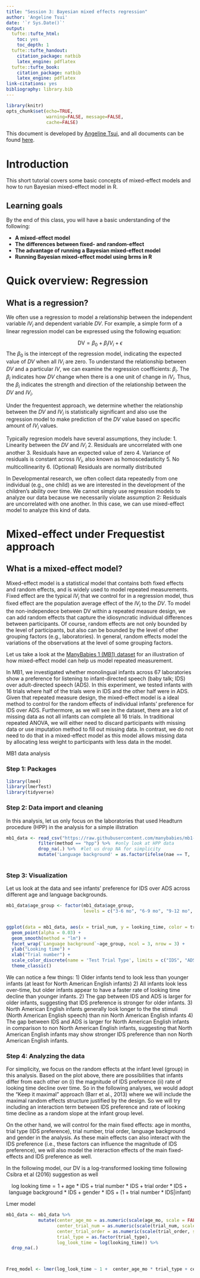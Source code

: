 ```yaml
---
title: "Session 3: Bayesian mixed effects regression"
author: 'Angeline Tsui'
date: '`r Sys.Date()`'
output:
  tufte::tufte_html:
    toc: yes
    toc_depth: 1
  tufte::tufte_handout:
    citation_package: natbib
    latex_engine: pdflatex
  tufte::tufte_book:
    citation_package: natbib
    latex_engine: pdflatex
link-citations: yes
bibliography: library.bib
---
```


```r
library(knitr)
opts_chunk$set(echo=TRUE, 
               warning=FALSE, message=FALSE, 
               cache=FALSE)
```

This document is developed by [Angeline Tsui](mailto:angelinetsui@gmail.com), and all documents can be found [here](https://).

# Introduction

This short tutorial covers some basic concepts of mixed-effect models and how to run Bayesian mixed-effect model in R. 

<!-- We will use the following tools: -->

<!-- * R, R Studio, R Markdown, and the tidyverse, brms R packages) -->

## Learning goals

By the end of this class, you will have a basic understanding of the following:

* **A mixed-effect model** 
* **The differences between fixed- and random-effect** 
* **The advantage of running a Bayesian mixed-effect model** 
* **Running Bayesian mixed-effect model using brms in R** 

# Quick overview: Regression 

## What is a regression?

We often use a regression to model a relationship between the independent variable $IV_i$ and dependent variable $DV$. For example, a simple form of a linear regression model can be expressed using the following equation:

$$
\text{DV} = \beta_0 + \beta_i{IV_i} + \epsilon 
$$
The $\beta_0$ is the intercept of the regression model, indicating the expected value of $DV$ when all $IV_i$ are zero. To understand the relationship between $DV$ and a particular $IV$, we can examine the regression coefficients: $\beta_i$. The $\beta_i$ indicates how $DV$ change when there is a one unit of change in $IV_i$. Thus, the $\beta_i$ indicates the strength and direction of the relationship between the $DV$ and $IV_i$.

Under the frequentest approach, we determine whether the relationship between the $DV$ and $IV_i$ is statistically significant and also use the regression model to make prediction of the $DV$ value based on specific amount of $IV_i$ values.  

Typically regresion models have several assumptions, they include:
1. Linearity between the $DV$ and $IV_i$
2. Residuals are uncorrelated with one another
3. Residuals have an expected value of zero
4. Variance of residuals is constant across $IV_i$, also known as homoscedasticity
5. No multicollinearity
6. (Optional) Residuals are normally distributed

In Developmental research, we often collect data repeatedly from one individual (e.g., one child) as we are interested in the development of the children's ability over time. We cannot simply use regression models to analyze our data because we necessarily violate assumption 2: Residuals are uncorrelated with one another. In this case, we can use mixed-effect model to analyze this kind of data.

# Mixed-effect under Frequestist approach

## What is a mixed-effect model?

Mixed-effect model is a statistical model that contains both fixed effects and random effects, and is widely used to model repeated measurements. Fixed effect are the typical $IV_i$ that we control for in a regression model, thus fixed effect are the population average effect of the $IV_i$ to the $DV$. To model the non-independece between DV within a repeated measure design, we can add random effects that capture the idiosyncratic individual differences between participants. Of course, random effects are not only bounded by the level of participants, but also can be bounded by the level of other grouping factors (e.g., laboratories). In general, random effects model the variations of the observations at the level of some grouping factors. 

Let us take a look at the [ManyBabies 1 (MB1) dataset](https://github.com/manybabies/mb1-analysis-public.git) for an illustration of how mixed-effect model can help us model repeated measurement.

In MB1, we investigated whether monolingual infants across 67 laboratories show a preference for listening to infant-directed speech (baby talk; IDS) over adult-directed speech (ADS). In this experiment, we tested infants with 16 trials where half of the trials were in IDS and the other half were in ADS. Given that repeated measure design, the mixed-effect model is a ideal method to control for the random effects of individual infants' preference for IDS over ADS. Furthermore, as we will see in the dataset, there are a lot of missing data as not all infants can complete all 16 trials. In traditional repeated ANOVA, we will either need to discard participants with missing data or use imputation method to fill out missing data. In contrast, we do not need to do that in a mixed-effect model as this model allows missing data by allocating less weight to participants with less data in the model. 

MB1 data analysis

### Step 1: Packages
```r
library(lme4)
library(lmerTest)
library(tidyverse)
```

### Step 2: Data import and cleaning

In this analysis, let us only focus on the laboratories that used Headturn procedure (HPP) in the analysis for a simple illstration

```r
mb1_data <- read_csv("https://raw.githubusercontent.com/manybabies/mb1-analysis-public/master/processed_data/03_data_trial_main.csv") %>% 
            filter(method == "hpp") %>%  #only look at HPP data
            drop_na(.) %>%  #let us drop NA for simplicity
            mutate('Language background' = as.factor(ifelse(nae == T, 'North American English', 'non North American English'))) #rename nae for better labeling
       
```


### Step 3: Visualization

Let us look at the data and see infants' preference for IDS over ADS across different age and language backgrounds.

```r
mb1_data$age_group <- factor(mb1_data$age_group, 
                             levels = c("3-6 mo", "6-9 mo", "9-12 mo", "12-15 mo")) #fixing the order of age group


ggplot(data = mb1_data, aes(x = trial_num, y = looking_time, color = trial_type)) +
  geom_point(alpha = 0.03) +
  geom_smooth(method = "lm") +
  facet_wrap(`Language background`~age_group, ncol = 3, nrow = 3) +
  ylab("Looking time") +
  xlab("Trial number") + 
  scale_color_discrete(name = 'Test Trial Type', limits = c("IDS", "ADS")) + #relabeling the legend and make IDS as the reference level
  theme_classic()
```

We can notice a few things:
1) Older infants tend to look less than younger infants (at least for North American English infants)
2) All infants look less over-time, but older infants appear to have a faster rate of looking time decline than younger infants.
2) The gap between IDS and ADS is larger for older infants, suggesting that IDS preference is stronger for older infants. 
3) North American English infants generally look longer to the the stimuli (North American English speech) than nin North American English infants
4) The gap between IDS and ADS is larger for North American English infants in comparison to non North American English infants, suggesting that North American English infants may show stronger IDS preference than non North American English infants.

### Step 4: Analyzing the data

For simplicity, we focus on the random effects at the infant level (group) in this analysis. Based on the plot above, there are possibilities that infants differ from each other on (i) the magnitude of IDS preference (ii) rate of looking time decline over time. So in the following analyses, we would adopt the "Keep it maximal" approach (Barr et al., 2013) where we will include the maximal random effects structure justified by the design. So we will try including an interaction term between IDS preference and rate of looking time decline as a random slope at the infant group level. 

On the other hand, we will control for the main fixed effects: age in months, trial type (IDS preference), trial number, trial order, language background and gender in the analysis. As these main effects can also interact with the IDS preference (i.e., these factors can influence the magnitude of IDS preference), we will also model the interaction effects of the main fixed-effects and IDS preference as well. 

In the following model, our DV is a log-transformed looking time following Csibra et al (2016) suggestion as well

$$
\text{log looking time} = 1 + 
\text{age * IDS} + 
\text{trial number * IDS} + 
\text{trial order * IDS} + 
\text{language background * IDS} + 
\text{gender * IDS} + 
(1 + \text{trial number} * \text{IDS} | \text{infant})
$$

Lmer model
```r
mb1_data <- mb1_data %>% 
            mutate(center_age_mo = as.numeric(scale(age_mo, scale = FALSE)),
                   center_trial_num = as.numeric(scale(trial_num, scale = FALSE)),
                   center_trial_order = as.numeric(scale(trial_order, scale = FALSE)),
                   trial_type = as.factor(trial_type),
                   log_look_time = log(looking_time)) %>% 
  drop_na(.)



Freq_model <- lmer(log_look_time ~ 1 +  center_age_mo * trial_type + center_trial_num * trial_type + center_trial_order * trial_type + nae * trial_type + gender * trial_type + (1 | center_trial_num * trial_type), data = mb1_data) ## MH: I keep having an error "Error: Invalid grouping factor specification, center_trial_num * trial_type". I looked online and it may be related to NA values in the centered variable but I have used drop_na to remove NA and I checked the values for the variable, there is no NA there. I need help.
```



